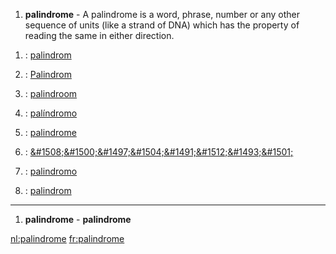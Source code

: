 {{msg:-en-}}

{{msg:-noun-}}
#'''palindrome''' - A palindrome is a word, phrase, number or any other sequence of units (like a strand of DNA) which has the property of reading the same in either direction.

{{msg:-trans-}}
#{{msg:da}}: [[palindrom]]
#{{msg:de}}: [[Palindrom]] {{msg:n}}
#{{msg:nl}}: [[palindroom]] {{msg:n}}
#{{msg:es}}: [[palíndromo]]
#{{msg:fr}}: [[palindrome]] {{msg:m}}
#{{msg:he}}: [[&#1508;&#1500;&#1497;&#1504;&#1491;&#1512;&#1493;&#1501;]]
#{{msg:it}}: [[palindromo]]
#{{msg:pl}}: [[palindrom]]
----
{{msg:-fr-}}

{{msg:-noun-}}
#'''palindrome''' {{msg:m}} - '''palindrome'''

[[nl:palindrome]]
[[fr:palindrome]]